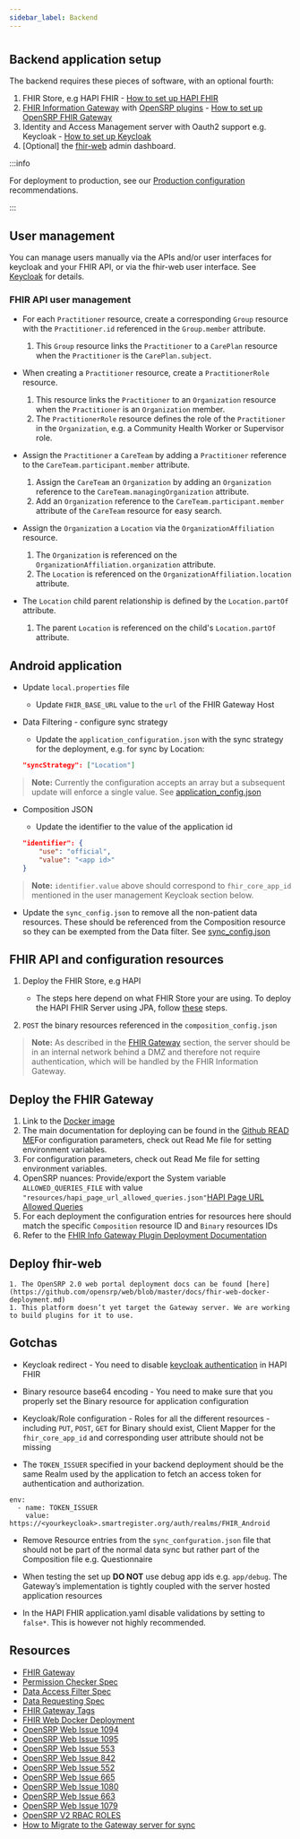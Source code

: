 ```yaml
---
sidebar_label: Backend
---
```


#

## Backend application setup

The backend requires these pieces of software, with an optional fourth:

1. FHIR Store, e.g HAPI FHIR - [How to set up HAPI FHIR](https://github.com/hapifhir/hapi-fhir-jpaserver-starter)
2. [FHIR Information Gateway](https://github.com/onaio/fhir-gateway-plugin) with [OpenSRP plugins](https://hub.docker.com/r/onaio/fhir-gateway-plugin/tags) - [How to set up OpenSRP FHIR Gateway](https://github.com/onaio/fhir-gateway-extension)
3. Identity and Access Management server with Oauth2 support e.g. Keycloak - [How to set up Keycloak](https://github.com/keycloak/keycloak)
3. [Optional] the [fhir-web](https://github.com/onaio/fhir-web) admin dashboard.

:::info

For deployment to production, see our [Production configuration](https://docs.opensrp.io/engineering/backend/production) recommendations. 

:::

## User management

You can manage users manually via the APIs and/or user interfaces for keycloak and your FHIR API, or via the fhir-web user interface. See [Keycloak](backend/keycloak) for details.

### FHIR API user management

- For each `Practitioner` resource, create a corresponding `Group` resource with the `Practitioner.id` referenced in the `Group.member` attribute.

    1. This `Group` resource links the `Practitioner` to a `CarePlan` resource when the `Practitioner` is the `CarePlan.subject`.

- When creating a `Practitioner` resource, create a `PractitionerRole` resource.

    1. This resource links the `Practitioner` to an `Organization` resource when the `Practitioner` is an `Organization` member.
    1. The `PractitionerRole` resource defines the role of the `Practitioner` in the `Organization`, e.g. a Community Health Worker or Supervisor role.

- Assign the `Practitioner` a `CareTeam` by adding a `Practitioner` reference to the `CareTeam.participant.member` attribute.

    1. Assign the `CareTeam` an `Organization` by adding an `Organization` reference to the `CareTeam.managingOrganization` attribute.
    1. Add an `Organization` reference to the `CareTeam.participant.member` attribute of the `CareTeam` resource for easy search.

- Assign the `Organization` a `Location` via the `OrganizationAffiliation` resource.

    1. The `Organization` is referenced on the `OrganizationAffiliation.organization` attribute.
    1. The `Location` is referenced on the `OrganizationAffiliation.location` attribute.

- The `Location` child parent relationship is defined by the `Location.partOf` attribute.
    1. The parent `Location` is referenced on the child's `Location.partOf` attribute.

## Android application

- Update `local.properties` file
    - Update `FHIR_BASE_URL` value to the `url` of the FHIR Gateway Host

- Data Filtering - configure sync strategy
    - Update the `application_configuration.json` with the sync strategy for the deployment, e.g. for sync by Location:

    ```json
    "syncStrategy": ["Location"]
    ```

> **Note:** Currently the configuration accepts an array but a subsequent update will enforce a single value. See [application_config.json](https://github.com/opensrp/fhircore/blob/main/android/quest/src/main/assets/configs/app/application_config.json)

- Composition JSON
    - Update the identifier to the value of the application id

    ```json
    "identifier": {
        "use": "official",
        "value": "<app id>"
    }
    ```

> **Note:** `identifier.value` above should correspond to `fhir_core_app_id` mentioned in the user management Keycloak section below.

- Update the `sync_config.json` to remove all the non-patient data resources. These should be referenced from the Composition resource so they can be exempted from the Data filter. See [sync_config.json](https://github.com/opensrp/fhircore/blob/b7c24616d4224bd8d16c53b0c2a4f14a1075ce7c/android/quest/src/main/assets/configs/app/sync_config.json)

## FHIR API and configuration resources

1. Deploy the FHIR Store, e.g HAPI

    - The steps here depend on what FHIR Store your are using. To deploy the HAPI FHIR Server using JPA, follow [these](https://github.com/hapifhir/hapi-fhir-jpaserver-starter) steps.

2. `POST` the binary resources referenced in the `composition_config.json`

> **Note:**  As described in the [FHIR Gateway](backend/info-gateway) section, the server should be in an internal network behind a DMZ and therefore not require authentication, which will be handled by the FHIR Information Gateway.

## Deploy the FHIR Gateway

1. Link to the [Docker image](https://hub.docker.com/r/onaio/fhir-gateway-plugin/tags )
1. The main documentation for deploying can be found in the [Github READ ME](https://github.com/google/fhir-gateway/blob/main/README.md)For configuration parameters, check out Read Me file for setting environment variables.
1. For configuration parameters, check out Read Me file for setting environment variables.
1. OpenSRP nuances: Provide/export  the System variable `ALLOWED_QUERIES_FILE` with value `"resources/hapi_page_url_allowed_queries.json"`[HAPI Page URL Allowed Queries](https://github.com/opensrp/fhir-gateway/blob/main/resources/hapi_page_url_allowed_queries.json)
1. For each deployment the configuration entries for resources here should match the specific  `Composition` resource ID and `Binary` resources IDs
1. Refer to the [FHIR Info Gateway Plugin Deployment Documentation](https://docs.google.com/document/d/1dVFwI3B6AR-J3HTgLdbM-AJuoxMorrOqe2z7y_t_B2Y/edit?usp=sharing)

## Deploy fhir-web

    1. The OpenSRP 2.0 web portal deployment docs can be found [here](https://github.com/opensrp/web/blob/master/docs/fhir-web-docker-deployment.md)
    1. This platform doesn’t yet target the Gateway server. We are working to build plugins for it to use.  


## Gotchas

- Keycloak redirect - You need to disable [keycloak authentication](https://github.com/opensrp/hapi-fhir-keycloak) in HAPI FHIR

- Binary resource base64 encoding - You need to make sure that you properly set the Binary resource for application configuration

- Keycloak/Role configuration -  Roles for all the different resources - including `PUT`, `POST`, `GET` for Binary should exist, Client Mapper for the `fhir_core_app_id` and corresponding user attribute should not be missing

- The `TOKEN_ISSUER` specified in your backend deployment should be the same Realm used by the application to fetch an access token for authentication and authorization.

```
env:
  - name: TOKEN_ISSUER
    value: https://<yourkeycloak>.smartregister.org/auth/realms/FHIR_Android
```    

- Remove Resource entries from the `sync_confguration.json` file that should not be part of the normal data sync but rather part of the Composition file e.g. Questionnaire

- When testing the set up **DO NOT** use debug app ids e.g. `app/debug`. The Gateway’s implementation is tightly coupled with the server hosted application resources

- In the HAPI FHIR application.yaml disable validations by setting to `false*`. This is however not highly recommended.



## Resources

- [FHIR Gateway](https://github.com/opensrp/fhir-gateway)
- [Permission Checker Spec](https://github.com/opensrp/fhircore/discussions/1603)
- [Data Access Filter Spec](https://github.com/opensrp/fhircore/discussions/1604)
- [Data Requesting Spec](https://github.com/opensrp/fhircore/discussions/1612)
- [FHIR Gateway Tags](https://hub.docker.com/r/opensrp/fhir-gateway/tags)
- [FHIR Web Docker Deployment](https://github.com/opensrp/web/blob/master/docs/fhir-web-docker-deployment.md)
- [OpenSRP Web Issue 1094](https://github.com/opensrp/web/issues/1094)
- [OpenSRP Web Issue 1095](https://github.com/opensrp/web/issues/1095)
- [OpenSRP Web Issue 553](https://github.com/opensrp/web/issues/553)
- [OpenSRP Web Issue 842](https://github.com/opensrp/web/issues/842)
- [OpenSRP Web Issue 552](https://github.com/opensrp/web/issues/552)
- [OpenSRP Web Issue 665](https://github.com/opensrp/web/issues/665)
- [OpenSRP Web Issue 1080](https://github.com/opensrp/web/issues/1080)
- [OpenSRP Web Issue 663](https://github.com/opensrp/web/issues/663)
- [OpenSRP Web Issue 1079](https://github.com/opensrp/web/issues/1079)
- [OpenSRP V2 RBAC ROLES](https://docs.google.com/document/d/1MEw41Rtfdmos9gqqDamQ31_Y58E8Thgo_8i9UXD8ET4)
- [How to Migrate to the Gateway server for sync](https://docs.google.com/document/d/1OeznAQsZe4p2NDiHhpfNKWB2y-qVhgEva5k_GeHTiKc/edit?usp=sharing)
